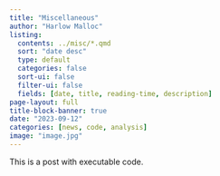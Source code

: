 ```yaml
---
title: "Miscellaneous"
author: "Harlow Malloc"
listing:
  contents: ../misc/*.qmd
  sort: "date desc"
  type: default
  categories: false
  sort-ui: false
  filter-ui: false
  fields: [date, title, reading-time, description]
page-layout: full
title-block-banner: true
date: "2023-09-12"
categories: [news, code, analysis]
image: "image.jpg"
---
```


This is a post with executable code.
